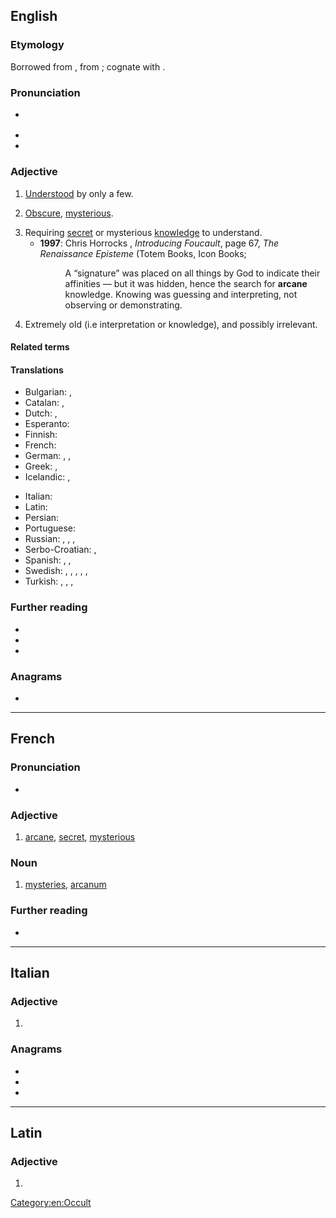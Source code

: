 ==English==

===Etymology===
{{PIE root|en|h₂erk}}
Borrowed from {{bor|en|la|arcānus||hidden, secret}}, from {{m|la|arceō||to shut up, enclose}}; cognate with {{cog|la|arca||a chest}}.

===Pronunciation===
* {{a|GA}} {{IPA|en|/ɑɹˈkeɪn/}}
* {{audio|en|en-us-arcane.ogg|Audio (US)}}
* {{rhymes|en|eɪn}}

===Adjective===
{{en-adj}}

# [[understood|Understood]] by only a few.
#: {{syn|en|esoteric}}
#: {{ant|en|mundane}}
#: {{ux|en|'''arcane''' rituals}}
# {{lb|en|by extension}} [[obscure|Obscure]], [[mysterious]].
#: {{syn|en|enigmatic|esoteric|recondite|clandestine}}
#: {{ux|en|'''arcane''' origins}}
#: {{ux|en|'''arcane''' details}}
# Requiring [[secret]] or mysterious [[knowledge]] to understand.
#* '''1997''': Chris Horrocks<!-- illustrated by Zoran Jevtic -->, ''Introducing Foucault'', page 67, ''The Renaissance Episteme'' (Totem Books, Icon Books; {{ISBN|1840460865}}
#*: A “signature” was placed on all things by God to indicate their affinities — but it was hidden, hence the search for '''arcane''' knowledge. Knowing was guessing and interpreting, not observing or demonstrating.
# Extremely old (i.e interpretation or knowledge), and possibly irrelevant.
#: {{ux|en|An '''arcane''' law}}

====Related terms====
{{rootsee|en|h₂erk}}

====Translations====
{{trans-top|understood by only a few; obscure}}
* Bulgarian: {{t+|bg|тайнствен}}, {{t+|bg|езотеричен}}
* Catalan: {{t+|ca|arcà|m}}, {{t+|ca|secret|m}}
* Dutch: {{t+|nl|geheim}}, {{t+|nl|duister}}
* Esperanto: {{t+|eo|arkana}}
* Finnish: {{t+|fi|salainen}}
* French: {{t+|fr|arcane}}
* German: {{t+|de|geheim}}, {{t+|de|geheimnisvoll}}, {{t+|de|obskur}}
* Greek: {{t+|el|απόκρυφος|m|sc=Grek}}, {{t+|el|μυστικός|m|sc=Grek}}
* Icelandic: {{t|is|hulinn|m}}, {{t|is|dulinn|m}}
{{trans-mid}}
* Italian: {{t+|it|arcano}}
* Latin: {{t|la|arcanus}}
* Persian: {{t+|fa|سری|tr=sirriyy|sc=fa-Arab}}
* Portuguese: {{t+|pt|arcano}}
* Russian: {{t+|ru|та́йный}}, {{t+|ru|таи́нственный}}, {{t+|ru|мисти́ческий}}, {{t+|ru|скры́тый}}
* Serbo-Croatian: {{t+|sh|tajanstven}}, {{t+|sh|misteriozan}}
* Spanish: {{t+|es|arcano}}, {{t+|es|secreto}}, {{t|es|misterioso}}
* Swedish: {{t+|sv|esoterisk}}, {{t+|sv|mystisk}}, {{t+|sv|hemlig}}, {{t+|sv|fördold}}, {{t+|sv|svårtillgänglig}}, {{t+|sv|sekret}} {{qualifier|antiquated; if used, only in old remnants (ca. –1900) of public administration and law}}
* Turkish: {{t+|tr|esrarlı}}, {{t+|tr|gizemli}}, {{t+|tr|saklı}}, {{t+|tr|içrek}}
{{trans-bottom}}

===Further reading===
* {{R:Webster 1913}}
* {{R:Century 1911}}
* {{R:OneLook}}

===Anagrams===
* {{anagrams|en|a=aacenr|carane}}

[[Category:en:Occult]]

----

==French==

===Pronunciation===
* {{fr-IPA}}

===Adjective===
{{fr-adj}}

# {{label|fr|archaic}} [[arcane]], [[secret]], [[mysterious]]

===Noun===
{{fr-noun|m}}

# {{lb|fr|chiefly|in the plural}} [[mystery|mysteries]], [[arcanum]]

===Further reading===
* {{R:TLFi}}

----

==Italian==

===Adjective===
{{head|it|adjective form|g=f}}

# {{feminine plural of|it|arcano}}

===Anagrams===
* {{l|it|arance}}
* {{l|it|carena}}
* {{l|it|carnea}}

----

==Latin==

===Adjective===
{{la-adj-form|arcāne}}

# {{inflection of|la|arcānus||voc|m|s}}
